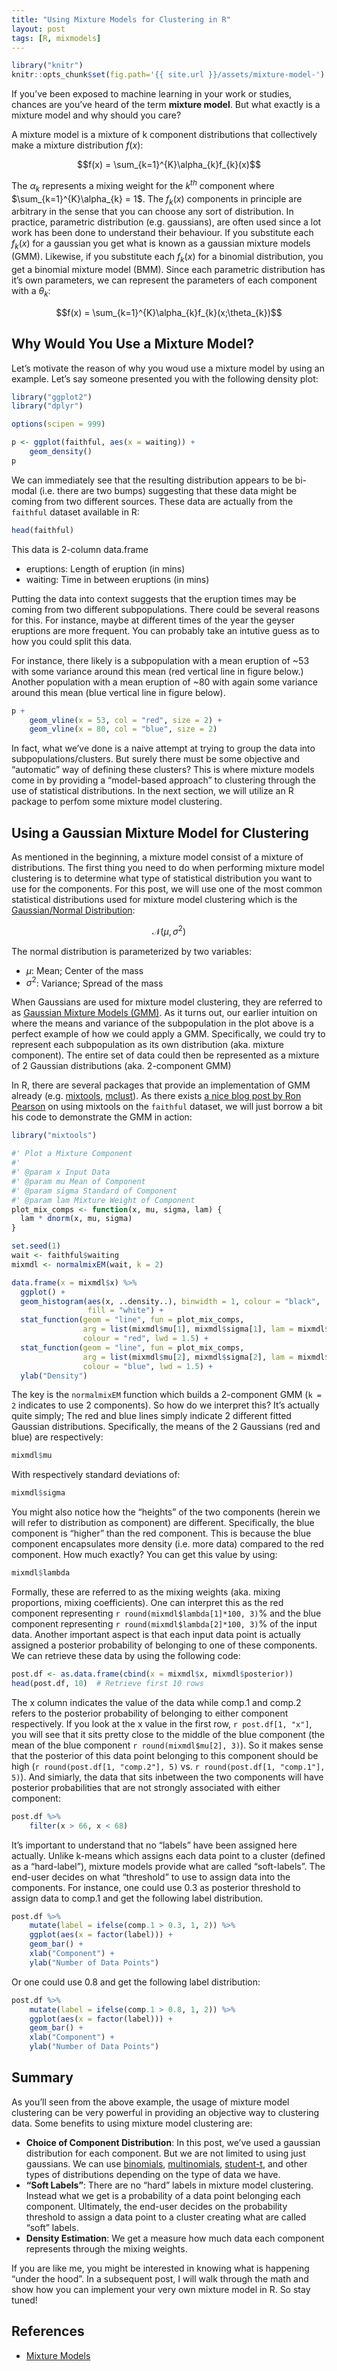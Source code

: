 ```yaml
---
title: "Using Mixture Models for Clustering in R"
layout: post
tags: [R, mixmodels]
---
```


```r
library("knitr")
knitr::opts_chunk$set(fig.path='{{ site.url }}/assets/mixture-model-')
```

If you've been exposed to machine learning in your work or studies, chances are you've heard of the term **mixture model**. But what exactly is a mixture model and why should you care?

A mixture model is a mixture of k component distributions that collectively make a mixture distribution <span class="inlinecode">$f(x)$</span>:

<div>
$$f(x) = \sum_{k=1}^{K}\alpha_{k}f_{k}(x)$$
</div>

The <span class="inlinecode">$\alpha_{k}$</span> represents a mixing weight for the <span class="inlinecode">$k^{th}$</span> component where <span class="inlinecode">$\sum_{k=1}^{K}\alpha_{k} = 1$</span>. The <span class="inlinecode">$f_k(x)$</span> components in principle are arbitrary in the sense that you can choose any sort of distribution. In practice, parametric distribution (e.g. gaussians), are often used since a lot work has been done to understand their behaviour. If you substitute each <span class="inlinecode">$f_k(x)$</span> for a gaussian you get what is known as a gaussian mixture models (GMM). Likewise, if you substitute each <span class="inlinecode">$f_k(x)$</span> for a binomial distribution, you get a binomial mixture model (BMM). Since each parametric distribution has it's own parameters, we can represent the parameters of each component with a <span class="inlinecode">$\theta_{k}$</span>:

<div>
$$f(x) = \sum_{k=1}^{K}\alpha_{k}f_{k}(x;\theta_{k})$$
</div>

## Why Would You Use a Mixture Model?

Let's motivate the reason of why you woud use a mixture model by using an example. Let's say someone presented you with the following density plot: 

```r
library("ggplot2")
library("dplyr")

options(scipen = 999)

p <- ggplot(faithful, aes(x = waiting)) +
	geom_density()
p
```

We can immediately see that the resulting distribution appears to be bi-modal (i.e. there are two bumps) suggesting that these data might be coming from two different sources. These data are actually from the `faithful` dataset available in R:

```r
head(faithful)
```

This data is 2-column data.frame 

* eruptions: Length of eruption (in mins)
* waiting: Time in between eruptions (in mins)

Putting the data into context suggests that the eruption times may be coming from two different subpopulations. There could be several reasons for this. For instance, maybe at different times of the year the geyser eruptions are more frequent. You can probably take an intutive guess as to how you could split this data. 

For instance, there likely is a subpopulation with a mean eruption of ~53 with some variance around this mean (red vertical line in figure below.) Another population with a mean eruption of ~80 with again some variance around this mean (blue vertical line in figure below).

```r
p + 
	geom_vline(x = 53, col = "red", size = 2) + 
	geom_vline(x = 80, col = "blue", size = 2)
```

In fact, what we've done is a naive attempt at trying to group the data into subpopulations/clusters. But surely there must be some objective and "automatic" way of defining these clusters? This is where mixture models come in by providing a "model-based approach" to clustering through the use of statistical distributions. In the next section, we will utilize an R package to perfom some mixture model clustering.

## Using a Gaussian Mixture Model for Clustering

As mentioned in the beginning, a mixture model consist of a mixture of distributions. The first thing you need to do when performing mixture model clustering is to determine what type of statistical distribution you want to use for the components. For this post, we will use one of the most common statistical distributions used for mixture model clustering which is the [Gaussian/Normal Distribution](https://en.wikipedia.org/wiki/Normal_distribution):

$$ \mathcal{N}(\mu, \sigma^2) $$

The normal distribution is parameterized by two variables:

* <span class="inlinecode">$\mu$</span>: Mean; Center of the mass
* <span class="inlinecode">$\sigma^2$</span>: Variance; Spread of the mass

When Gaussians are used for mixture model clustering, they are referred to as [Gaussian Mixture Models (GMM)](https://en.wikipedia.org/wiki/Mixture_model#Gaussian_mixture_model). As it turns out, our earlier intuition on where the means and variance of the subpopulation in the plot above is a perfect example of how we could apply a GMM. Specifically, we could try to represent each subpopulation as its own distribution (aka. mixture component). The entire set of data could then be represented as a mixture of 2 Gaussian distributions (aka. 2-component GMM)

In R, there are several packages that provide an implementation of GMM already (e.g. [mixtools](https://cran.r-project.org/web/packages/mixtools/index.html), [mclust](http://www.stat.washington.edu/mclust/)). As there exists [a nice blog post by Ron Pearson](http://exploringdatablog.blogspot.ca/2011/08/fitting-mixture-distributions-with-r.html) on using mixtools on the `faithful` dataset, we will just borrow a bit his code to demonstrate the GMM in action:

```r
library("mixtools")

#' Plot a Mixture Component
#' 
#' @param x Input Data
#' @param mu Mean of Component
#' @param sigma Standard of Component
#' @param lam Mixture Weight of Component
plot_mix_comps <- function(x, mu, sigma, lam) {
  lam * dnorm(x, mu, sigma)
}

set.seed(1)
wait <- faithful$waiting
mixmdl <- normalmixEM(wait, k = 2)

data.frame(x = mixmdl$x) %>%
  ggplot() +
  geom_histogram(aes(x, ..density..), binwidth = 1, colour = "black", 
                 fill = "white") +
  stat_function(geom = "line", fun = plot_mix_comps,
                arg = list(mixmdl$mu[1], mixmdl$sigma[1], lam = mixmdl$lambda[1]),
                colour = "red", lwd = 1.5) +
  stat_function(geom = "line", fun = plot_mix_comps,
                arg = list(mixmdl$mu[2], mixmdl$sigma[2], lam = mixmdl$lambda[2]),
                colour = "blue", lwd = 1.5) +
  ylab("Density")
```

The key is the `normalmixEM` function which builds a 2-component GMM (`k = 2` indicates to use 2 components). So how do we interpret this? It's actually quite simply; The red and blue lines simply indicate 2 different fitted Gaussian distributions. Specifically, the means of the 2 Gaussians (red and blue) are respectively:

```r
mixmdl$mu
```

With respectively standard deviations of:

```r
mixmdl$sigma
```

You might also notice how the "heights" of the two components (herein we will refer to distribution as component) are different. Specifically, the blue component is "higher" than the red component. This is because the blue component encapsulates more density (i.e. more data) compared to the red component. How much exactly? You can get this value by using:

```r
mixmdl$lambda
```

Formally, these are referred to as the mixing weights (aka. mixing proportions, mixing coefficients). One can interpret this as the red component representing `r round(mixmdl$lambda[1]*100, 3)`% and the blue component representing `r round(mixmdl$lambda[2]*100, 3)`% of the input data. Another important aspect is that each input data point is actually assigned a posterior probability of belonging to one of these components. We can retrieve these data by using the following code:

```r
post.df <- as.data.frame(cbind(x = mixmdl$x, mixmdl$posterior))
head(post.df, 10)  # Retrieve first 10 rows
```

The x column indicates the value of the data while comp.1 and comp.2 refers to the posterior probability of belonging to either component respectively. If you look at the x value in the first row, `r post.df[1, "x"]`, you will see that it sits pretty close to the middle of the blue component (the mean of the blue component `r round(mixmdl$mu[2], 3)`). So it makes sense that the posterior of this data point belonging to this component should be high (`r round(post.df[1, "comp.2"], 5)` vs. `r round(post.df[1, "comp.1"], 5)`). And simiarly, the data that sits inbetween the two components will have posterior probabilities that are not strongly associated with either component:

```r
post.df %>%
	filter(x > 66, x < 68)
```

It's important to understand that no "labels" have been assigned here actually. Unlike k-means which assigns each data point to a cluster (defined as a "hard-label"), mixture models provide what are called "soft-labels". The end-user decides on what "threshold" to use to assign data into the components. For instance, one could use 0.3 as posterior threshold to assign data to comp.1 and get the following label distribution.

```r
post.df %>%
	mutate(label = ifelse(comp.1 > 0.3, 1, 2)) %>% 
	ggplot(aes(x = factor(label))) +
	geom_bar() +
	xlab("Component") +
	ylab("Number of Data Points")
```

Or one could use 0.8 and get the following label distribution:

```r
post.df %>%
	mutate(label = ifelse(comp.1 > 0.8, 1, 2)) %>%
	ggplot(aes(x = factor(label))) +
	geom_bar() +
	xlab("Component") +
	ylab("Number of Data Points")
```

## Summary

As you'll seen from the above example, the usage of mixture model clustering can be very powerful in providing an objective way to clustering data. Some benefits to using mixture model clustering are:

* **Choice of Component Distribution**: In this post, we've used a gaussian distribution for each component. But we are not limited to using just gaussians. We can use [binomials](https://en.wikipedia.org/wiki/Binomial_distribution), [multinomials](https://en.wikipedia.org/wiki/Multinomial_distribution), [student-t](https://en.wikipedia.org/wiki/Student%27s_t-distribution), and other types of distributions depending on the type of data we have.
* **"Soft Labels"**: There are no "hard" labels in mixture model clustering. Instead what we get is a probability of a data point belonging each component. Ultimately, the end-user decides on the probability threshold to assign a data point to a cluster creating what are called "soft" labels.
* **Density Estimation**: We get a measure how much data each component represents through the mixing weights.

If you are like me, you might be interested in knowing what is happening "under the hood". In a subsequent post, I will walk through the math and show how you can implement your very own mixture model in R. So stay tuned!

## References

* [Mixture Models](http://www.stat.cmu.edu/~cshalizi/uADA/12/lectures/ch20.pdf)
